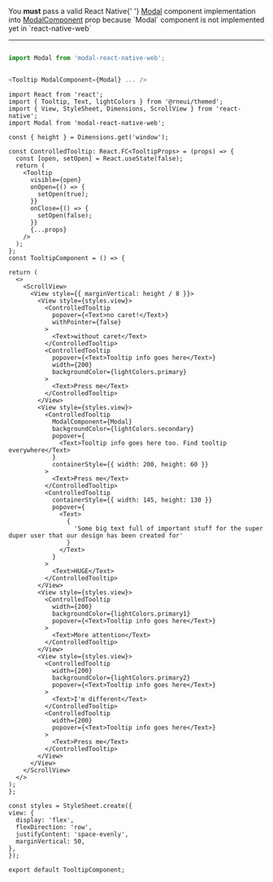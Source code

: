<!-- Web specific usage which is to be displayed on the documentation and not added as comment in the component. -->


<Admonition type="tip" icon="💡" title="Web-platform specific note">
  You <b>must</b> pass a valid React Native{' '}
  <a href="https://reactnative.dev/docs/modal">Modal</a> component
  implementation into <a href="#modalcomponent">ModalComponent</a> prop because
  `Modal` component is not implemented yet in `react-native-web`
</Admonition>

---

```js

import Modal from 'modal-react-native-web';


<Tooltip ModalComponent={Modal} ... />

```

```SnackPlayer name=RNE Tooltip
import React from 'react';
import { Tooltip, Text, lightColors } from '@rneui/themed';
import { View, StyleSheet, Dimensions, ScrollView } from 'react-native';
import Modal from 'modal-react-native-web';

const { height } = Dimensions.get('window');

const ControlledTooltip: React.FC<TooltipProps> = (props) => {
  const [open, setOpen] = React.useState(false);
  return (
    <Tooltip
      visible={open}
      onOpen={() => {
        setOpen(true);
      }}
      onClose={() => {
        setOpen(false);
      }}
      {...props}
    />
  );
};
const TooltipComponent = () => {

return (
  <>
    <ScrollView>
      <View style={{ marginVertical: height / 8 }}>
        <View style={styles.view}>
          <ControlledTooltip
            popover={<Text>no caret!</Text>}
            withPointer={false}
          >
            <Text>without caret</Text>
          </ControlledTooltip>
          <ControlledTooltip
            popover={<Text>Tooltip info goes here</Text>}
            width={200}
            backgroundColor={lightColors.primary}
          >
            <Text>Press me</Text>
          </ControlledTooltip>
        </View>
        <View style={styles.view}>
          <ControlledTooltip
            ModalComponent={Modal}
            backgroundColor={lightColors.secondary}
            popover={
              <Text>Tooltip info goes here too. Find tooltip everywhere</Text>
            }
            containerStyle={{ width: 200, height: 60 }}
          >
            <Text>Press me</Text>
          </ControlledTooltip>
          <ControlledTooltip
            containerStyle={{ width: 145, height: 130 }}
            popover={
              <Text>
                {
                  'Some big text full of important stuff for the super duper user that our design has been created for'
                }
              </Text>
            }
          >
            <Text>HUGE</Text>
          </ControlledTooltip>
        </View>
        <View style={styles.view}>
          <ControlledTooltip
            width={200}
            backgroundColor={lightColors.primary1}
            popover={<Text>Tooltip info goes here</Text>}
          >
            <Text>More attention</Text>
          </ControlledTooltip>
        </View>
        <View style={styles.view}>
          <ControlledTooltip
            width={200}
            backgroundColor={lightColors.primary2}
            popover={<Text>Tooltip info goes here</Text>}
          >
            <Text>I'm different</Text>
          </ControlledTooltip>
          <ControlledTooltip
            width={200}
            popover={<Text>Tooltip info goes here</Text>}
          >
            <Text>Press me</Text>
          </ControlledTooltip>
        </View>
      </View>
    </ScrollView>
  </>
);
};

const styles = StyleSheet.create({
view: {
  display: 'flex',
  flexDirection: 'row',
  justifyContent: 'space-evenly',
  marginVertical: 50,
},
});

export default TooltipComponent;
```
